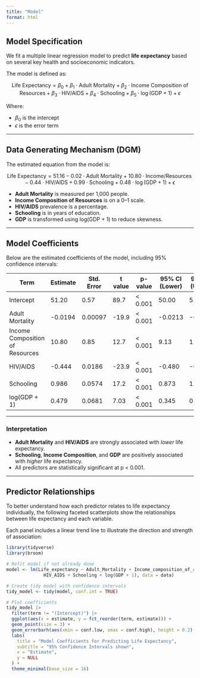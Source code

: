 ```yaml
---
title: "Model"
format: html
---
```


## Model Specification

We fit a multiple linear regression model to predict **life expectancy** based on several key health and socioeconomic indicators.

The model is defined as:

$$
\text{Life Expectancy} = \beta_0 + \beta_1 \cdot \text{Adult Mortality} + \beta_2 \cdot \text{Income Composition of Resources} + \beta_3 \cdot \text{HIV/AIDS} + \beta_4 \cdot \text{Schooling} + \beta_5 \cdot \log(\text{GDP} + 1) + \epsilon
$$

Where:

- $\beta_0$ is the intercept
- $\epsilon$ is the error term

---

## Data Generating Mechanism (DGM)

The estimated equation from the model is:

$$
\text{Life Expectancy} = 51.16 - 0.02 \cdot \text{Adult Mortality} + 10.80 \cdot \text{Income/Resources} - 0.44 \cdot \text{HIV/AIDS} + 0.99 \cdot \text{Schooling} + 0.48 \cdot \log(\text{GDP} + 1) + \epsilon
$$

- **Adult Mortality** is measured per 1,000 people.
- **Income Composition of Resources** is on a 0–1 scale.
- **HIV/AIDS** prevalence is a percentage.
- **Schooling** is in years of education.
- **GDP** is transformed using log(GDP + 1) to reduce skewness.

---

## Model Coefficients

Below are the estimated coefficients of the model, including 95% confidence intervals:

| Term                           | Estimate | Std. Error | t value | p-value    | 95% CI (Lower) | 95% CI (Upper) |
|--------------------------------|----------|------------|---------|------------|----------------|----------------|
| Intercept                      | 51.20    | 0.57       | 89.7    | < 0.001     | 50.00          | 52.30          |
| Adult Mortality                | -0.0194  | 0.00097    | -19.9   | < 0.001     | -0.0213        | -0.0175        |
| Income Composition of Resources| 10.80    | 0.85       | 12.7    | < 0.001     | 9.13           | 12.50          |
| HIV/AIDS                       | -0.444   | 0.0186     | -23.9   | < 0.001     | -0.480         | -0.407         |
| Schooling                      | 0.986    | 0.0574     | 17.2    | < 0.001     | 0.873          | 1.10           |
| log(GDP + 1)                   | 0.479    | 0.0681     | 7.03    | < 0.001     | 0.345          | 0.612          |

---

### Interpretation

- **Adult Mortality** and **HIV/AIDS** are strongly associated with *lower* life expectancy.
- **Schooling**, **Income Composition**, and **GDP** are positively associated with *higher* life expectancy.
- All predictors are statistically significant at p < 0.001.

---

## Predictor Relationships

To better understand how each predictor relates to life expectancy individually, the following faceted scatterplots show the relationships between life expectancy and each variable. 

Each panel includes a linear trend line to illustrate the direction and strength of association:

```r
library(tidyverse)
library(broom)

# Refit model if not already done
model <- lm(Life_expectancy ~ Adult_Mortality + Income_composition_of_resources +
              HIV_AIDS + Schooling + log(GDP + 1), data = data)

# Create tidy model with confidence intervals
tidy_model <- tidy(model, conf.int = TRUE)

# Plot coefficients
tidy_model |>
  filter(term != "(Intercept)") |>
  ggplot(aes(x = estimate, y = fct_reorder(term, estimate))) +
  geom_point(size = 3) +
  geom_errorbarh(aes(xmin = conf.low, xmax = conf.high), height = 0.2) +
  labs(
    title = "Model Coefficients for Predicting Life Expectancy",
    subtitle = "95% Confidence Intervals shown",
    x = "Estimate",
    y = NULL
  ) +
  theme_minimal(base_size = 16)
```
